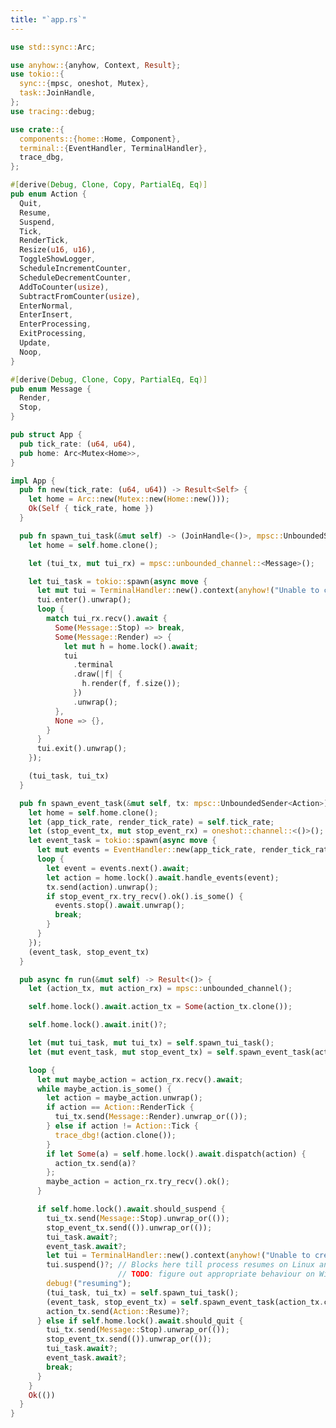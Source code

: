 ```yaml
---
title: "`app.rs`"
---
```


```rust
use std::sync::Arc;

use anyhow::{anyhow, Context, Result};
use tokio::{
  sync::{mpsc, oneshot, Mutex},
  task::JoinHandle,
};
use tracing::debug;

use crate::{
  components::{home::Home, Component},
  terminal::{EventHandler, TerminalHandler},
  trace_dbg,
};

#[derive(Debug, Clone, Copy, PartialEq, Eq)]
pub enum Action {
  Quit,
  Resume,
  Suspend,
  Tick,
  RenderTick,
  Resize(u16, u16),
  ToggleShowLogger,
  ScheduleIncrementCounter,
  ScheduleDecrementCounter,
  AddToCounter(usize),
  SubtractFromCounter(usize),
  EnterNormal,
  EnterInsert,
  EnterProcessing,
  ExitProcessing,
  Update,
  Noop,
}

#[derive(Debug, Clone, Copy, PartialEq, Eq)]
pub enum Message {
  Render,
  Stop,
}

pub struct App {
  pub tick_rate: (u64, u64),
  pub home: Arc<Mutex<Home>>,
}

impl App {
  pub fn new(tick_rate: (u64, u64)) -> Result<Self> {
    let home = Arc::new(Mutex::new(Home::new()));
    Ok(Self { tick_rate, home })
  }

  pub fn spawn_tui_task(&mut self) -> (JoinHandle<()>, mpsc::UnboundedSender<Message>) {
    let home = self.home.clone();

    let (tui_tx, mut tui_rx) = mpsc::unbounded_channel::<Message>();

    let tui_task = tokio::spawn(async move {
      let mut tui = TerminalHandler::new().context(anyhow!("Unable to create TUI")).unwrap();
      tui.enter().unwrap();
      loop {
        match tui_rx.recv().await {
          Some(Message::Stop) => break,
          Some(Message::Render) => {
            let mut h = home.lock().await;
            tui
              .terminal
              .draw(|f| {
                h.render(f, f.size());
              })
              .unwrap();
          },
          None => {},
        }
      }
      tui.exit().unwrap();
    });

    (tui_task, tui_tx)
  }

  pub fn spawn_event_task(&mut self, tx: mpsc::UnboundedSender<Action>) -> (JoinHandle<()>, oneshot::Sender<()>) {
    let home = self.home.clone();
    let (app_tick_rate, render_tick_rate) = self.tick_rate;
    let (stop_event_tx, mut stop_event_rx) = oneshot::channel::<()>();
    let event_task = tokio::spawn(async move {
      let mut events = EventHandler::new(app_tick_rate, render_tick_rate);
      loop {
        let event = events.next().await;
        let action = home.lock().await.handle_events(event);
        tx.send(action).unwrap();
        if stop_event_rx.try_recv().ok().is_some() {
          events.stop().await.unwrap();
          break;
        }
      }
    });
    (event_task, stop_event_tx)
  }

  pub async fn run(&mut self) -> Result<()> {
    let (action_tx, mut action_rx) = mpsc::unbounded_channel();

    self.home.lock().await.action_tx = Some(action_tx.clone());

    self.home.lock().await.init()?;

    let (mut tui_task, mut tui_tx) = self.spawn_tui_task();
    let (mut event_task, mut stop_event_tx) = self.spawn_event_task(action_tx.clone());

    loop {
      let mut maybe_action = action_rx.recv().await;
      while maybe_action.is_some() {
        let action = maybe_action.unwrap();
        if action == Action::RenderTick {
          tui_tx.send(Message::Render).unwrap_or(());
        } else if action != Action::Tick {
          trace_dbg!(action.clone());
        }
        if let Some(a) = self.home.lock().await.dispatch(action) {
          action_tx.send(a)?
        };
        maybe_action = action_rx.try_recv().ok();
      }

      if self.home.lock().await.should_suspend {
        tui_tx.send(Message::Stop).unwrap_or(());
        stop_event_tx.send(()).unwrap_or(());
        tui_task.await?;
        event_task.await?;
        let tui = TerminalHandler::new().context(anyhow!("Unable to create TUI")).unwrap();
        tui.suspend()?; // Blocks here till process resumes on Linux and Mac.
                        // TODO: figure out appropriate behaviour on Windows.
        debug!("resuming");
        (tui_task, tui_tx) = self.spawn_tui_task();
        (event_task, stop_event_tx) = self.spawn_event_task(action_tx.clone());
        action_tx.send(Action::Resume)?;
      } else if self.home.lock().await.should_quit {
        tui_tx.send(Message::Stop).unwrap_or(());
        stop_event_tx.send(()).unwrap_or(());
        tui_task.await?;
        event_task.await?;
        break;
      }
    }
    Ok(())
  }
}
```
